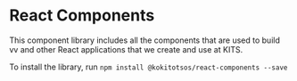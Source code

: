 <Meta title="About/About" />

# React Components

This component library includes all the components that are used to build vv and
other React applications that we create and use at KITS.

To install the library, run `npm install @kokitotsos/react-components --save`
